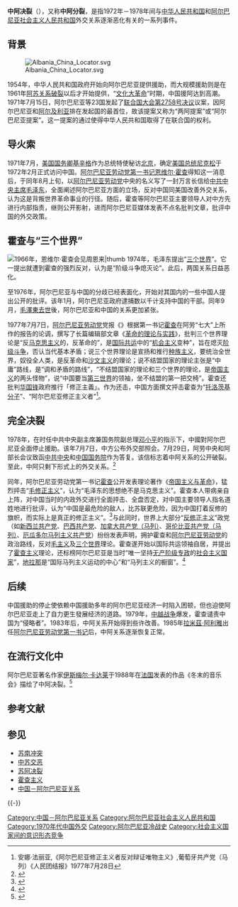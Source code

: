 {{multiple image
|header            =
|header_align      = center<!-- left/right/ -->
|header_background = #CCCCFF
|align=right
|direction=horizontal
|image1=HODŽA druhá míza.jpg
|caption1=[[恩维尔·霍查|恩维尔·霍查]]
|width1=210
|image2=MaoZedong19660818.jpg
|caption2=[[毛泽东|毛泽东]]
|width2=149
}}
{{列宁主义侧栏}}

'''中阿决裂'''（{{lang-sq|Pushim Kinë-Shqipëri}}），又称'''中阿分裂'''，是指1972年－1978年间与[[中华人民共和国|中华人民共和国]]和[[阿尔巴尼亚社会主义人民共和国|阿尔巴尼亚社会主义人民共和国]]外交关系逐渐恶化有关的一系列事件。

==背景==
[[File:Albania_China_Locator.svg|thumb]]

1954年，中华人民共和国政府开始向阿尔巴尼亚提供援助，而大规模援助则是在1961年[[苏阿决裂|阿苏关系破裂]]以后才开始提供，“[[文化大革命|文化大革命]]”时期，中国援阿达到高潮。1971年7月15日，阿尔巴尼亚等23国发起了[[联合国大会第2758号决议|联合国大会第2758号决议]]议案，因阿尔巴尼亚和[[阿尔及利亚|阿尔及利亚]]排在发起国的最首位，故该提案又称为“两阿提案”或“阿尔巴尼亚提案”。这一提案的通过使得中华人民共和国取得了在联合国的权利。

==导火索==
1971年7月，[[美国国务卿|美国国务卿]][[基辛格|基辛格]]作为总统特使秘访[[北京|北京]]，确定[[美国总统|美国总统]][[理查德·尼克松|尼克松]]于1972年2月正式访问中国。[[阿尔巴尼亚劳动党第一书记|阿尔巴尼亚劳动党第一书记]][[恩维尔·霍查|恩维尔·霍查]]得知这一消息后，于同年8月上旬，以[[阿尔巴尼亚劳动党|阿尔巴尼亚劳动党]]中央的名义写了一封万言长信给[[中国共产党中央委员会主席|中共中央主席]][[毛泽东|毛泽东]]，全面阐述阿尔巴尼亚方面的立场，反对中国同美国改善外交关系，认为这是背叛世界革命事业的行径。随后，霍查等阿尔巴尼亚主要领导人对中方先进行内部指责，继则公开影射，进而阿尔巴尼亚媒体发表不点名批判文章，批评中国的外交政策。

==霍查与“三个世界”==
[[File:1966-10_1966年霍查与周恩来.jpg|1966年，恩维尔·霍查会见[[周恩来]]|thumb]]
1974年，毛泽东提出“[[三个世界_(毛泽东)|三个世界]]”。它一提出就遭到霍查的强烈反对，认为是“阶级斗争熄灭论”。此后，两国关系日益恶化。{{cn}}

至1976年，阿尔巴尼亚与中国的分歧已经表面化，开始对其国内的一些中国人提出公开的批评。该年1月，阿尔巴尼亚政府逮捕数以千计支持中国的干部。同年9月，[[毛泽东之死|毛澤東去世]]後，阿尔巴尼亚和中国的关系更加紧张。{{cn}}

1977年7月7日，[[阿尔巴尼亚劳动党|阿尔巴尼亚劳动党]]党报《{{link-en|人民之声报|Zëri i Popullit}}》根据第一书记[[恩维尔·霍查|霍查]]在阿劳“七大”上所作的报告的论调，撰写了长篇编辑部文章《[http://ciml.250x.com/archive/hoxha/chinese/enver_hoxha_1977_the_theory_and_practice_of_the_revolution_chinese.html 革命的理论与实践]{{Wayback|url=http://ciml.250x.com/archive/hoxha/chinese/enver_hoxha_1977_the_theory_and_practice_of_the_revolution_chinese.html |date=20191227215838 }}》，批判三个世界理论是“反[[马克思主义|马克思主义]]的，反革命的”，是[[国际共运|国际共运]]中的“[[机会主义|机会主义]]变种”，旨在熄灭[[阶级斗争|阶级斗争]]，否认当代基本矛盾；说三个世界理论是宣扬和推行[[种族主义|种族主义]]，要统治全世界，奴役全人类，是反革命和[[沙文主义|沙文主义]]的理论；说不结盟国家的理论主张是“中庸”路线，是“调和矛盾的路线”，“不结盟国家的理论和三个世界的理论，是[[帝国主义|帝国主义]]的两头怪物”，说“中国要当[[第三世界|第三世界]]的领袖，坐不结盟的第一把交椅”。霍查还批判[[华国锋|华国锋]]政府推行「修正主義」。作为还击，中国方面撰文抨击霍查为“[[托洛茨基主义|托洛茨基分子]]”、“阿尔巴尼亚修正主义者”<ref>安娜·法丽亚,《阿尔巴尼亚修正主义者反对辩证唯物主义》,葡萄牙共产党（马列）《人民团结报》1977年7月28日</ref>。

==完全决裂==
1978年，在时任中共中央副主席兼国务院副总理[[邓小平|邓小平]]的指示下，中國對阿尔巴尼亚全面停止援助。该年7月7日，中方公布外交部照会。7月29日，阿劳中央和阿部长会议致函[[中国共产党中央委员会|中共中央]]和[[中华人民共和国国务院|中国国务院]]作为答复。该信标志着中阿关系的公开破裂。至此，中阿只剩下形式上的外交关系。<ref>{{Cite web|title=邓小平为什么果断叫停对阿尔巴尼亚的援助?|url=http://msn.ifeng.com/12/200812/1222_1667_933434_1.shtml|accessdate=2020-09-09|date=2008-12-22|publisher=MSN中国|archiveurl=https://web.archive.org/web/20150128122015/http://msn.ifeng.com/12/200812/1222_1667_933434_1.shtml|archivedate=2015-01-28|dead-url=yes}}</ref>

同年，阿尔巴尼亚劳动党第一书记[[恩维尔·霍查|霍查]]公开发表理论著作《[[帝国主义与革命|帝国主义与革命]]》，猛烈抨击“[[毛主义|毛修正主义]]”，认为“毛泽东的思想绝不是马克思主义”。霍查本人带病亲自上阵，对中国当时的内政外交进行全面抨击、全盘否定，对中国主要领导人指名道姓地进行批评，认为“中国是最危险的敌人，比苏联更危险，因为中国打着反修的旗帜，而实际上是真正的修正主义”。<ref>{{Cite web|title=Glossary of People: Ho|url=https://www.marxists.org/glossary/people/h/o.htm|accessdate=2020-09-09|work=www.marxists.org|archive-date=2021-02-13|archive-url=https://web.archive.org/web/20210213223207/https://www.marxists.org/glossary/people/h/o.htm|dead-url=no}}</ref>与此同时，世界上大部分“[[反修正主义|反修正主义]]”政党（如[[新西兰共产党|新西兰共产党]]、[[巴西共产党|巴西共产党]]、[[加拿大共产党（马列）|加拿大共产党（马列）]]、[[哥伦比亚共产党（马列）|哥伦比亚共产党（马列）]]、[[厄瓜多尔马列主义共产党|厄瓜多尔马列主义共产党]]）纷纷发表声明，拥护霍查和[[阿尔巴尼亚劳动党|阿尔巴尼亚劳动党]]的政治路线，反对[[毛主义|毛主义]]及[[三个世界_(毛泽东)|三个世界]]理论。霍查遂开始以国际共运领袖自居，并提出了[[霍查主义|霍查主义]]理论，还标榜阿尔巴尼亚是当时“唯一坚持[[无产阶级专政|无产阶级专政]]的[[社会主义国家|社会主义国家]]”，[[地拉那|地拉那]]是“国际马列主义运动的中心”和“马列主义的橱窗”。<ref> {{Cite book|url=https://books.google.com/books?id=ru90WzwzlfYC&pg=PA299|publisher=Cambridge University Press|date=2010-08-23|isbn=978-1-139-78904-2|language=en|first=Timothy|last=Cheek|title=A Critical Introduction to Mao|pages=299}}</ref>

==后续==
中国援助的停止使依赖中国援助多年的阿尔巴尼亚经济一时陷入困顿，但也迫使阿尔巴尼亚走上了自力更生發展经济的道路。1979年，[[中越战争|中越战争]]爆发，霍查谴责中国为“侵略者”。1983年后，中阿关系开始得到些许改善。1985年[[拉米茲·阿利雅|拉米茲·阿利雅]]出任[[阿尔巴尼亚劳动党第一书记|阿尔巴尼亚劳动党第一书记]]后，中阿关系逐渐恢复正常。

==在流行文化中==
阿尔巴尼亚著名作家[[伊斯梅尔·卡达莱|伊斯梅尔·卡达莱]]于1988年在[[法国|法国]]发表的作品《冬末的音乐会》描绘了中阿决裂。<ref>{{Cite web |url=http://www.gmw.cn/01ds/2005-06/08/content_248464.htm |title=谁是伊斯梅尔·卡达莱 |accessdate=2015-04-10 |archive-date=2015-09-24 |archive-url=https://web.archive.org/web/20150924022744/http://www.gmw.cn/01ds/2005-06/08/content_248464.htm |dead-url=no }}</ref>

== 参考文献 ==
{{Reflist|2}}

== 参见 ==
{{Portal box|冷战|国际关系|共产主义|中华人民共和国}}
*[[苏南冲突|苏南冲突]]
*[[中苏交恶|中苏交恶]]
*[[苏阿决裂|苏阿决裂]]
*[[霍查主义|霍查主义]]
*[[中国－阿尔巴尼亚关系|中国－阿尔巴尼亚关系]]

{{-}}
{{冷战}}
{{中华人民共和国外交}}
{{文革时期中国外交}}

[[Category:中国－阿尔巴尼亚关系|Category:中国－阿尔巴尼亚关系]]
[[Category:阿尔巴尼亚社会主义人民共和国|Category:阿尔巴尼亚社会主义人民共和国]]
[[Category:1970年代中国外交|Category:1970年代中国外交]]
[[Category:阿尔巴尼亚冷战史|Category:阿尔巴尼亚冷战史]]
[[Category:社会主义国家间的意识形态竞争|Category:社会主义国家间的意识形态竞争]]